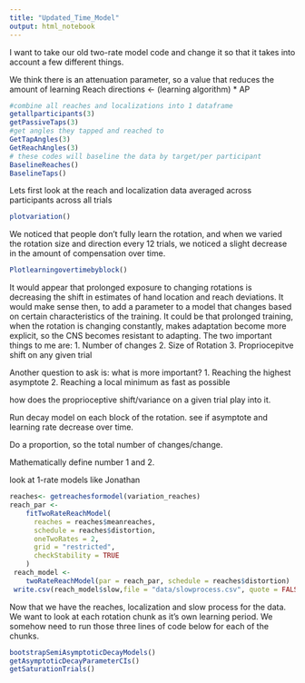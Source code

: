 ```yaml
---
title: "Updated_Time_Model"
output: html_notebook
---
```


I want to take our old two-rate model code and change it so that it takes into account a few different things.

We think there is an attenuation parameter, so a value that reduces the amount of learning
     Reach directions <- (learning algorithm) * AP



```r
#combine all reaches and localizations into 1 dataframe
getallparticipants(3)
getPassiveTaps(3)
#get angles they tapped and reached to
GetTapAngles(3)
GetReachAngles(3)
# these codes will baseline the data by target/per participant
BaselineReaches()
BaselineTaps()
```
Lets first look at the reach and localization data averaged across participants across all trials

```r
plotvariation()
```


We noticed that people don't fully learn the rotation, and when we varied the rotation size and direction every 12 trials, we noticed a slight decrease in the amount of compensation over time. 

```r
Plotlearningovertimebyblock()

```

It would appear that prolonged exposure to changing rotations is decreasing the shift in estimates of hand location and reach deviations.  It would make sense then, to add a parameter to a model that changes based on certain characteristics of the training. It could be that prolonged training, when the rotation is changing constantly, makes adaptation become more explicit, so the CNS becomes resistant to adapting. The two important things to me are:
1. Number of changes
2. Size of Rotation
3. Propriocepitve shift on any given trial

Another question to ask is: what is more important?
1. Reaching the highest asymptote 
2. Reaching a local minimum as fast as possible


how does the proprioceptive shift/variance on a given trial play into it. 

Run decay model on each block of the rotation. see if asymptote and learning rate decrease over time. 

Do a proportion, so the total number of changes/change.  

Mathematically define number 1 and 2. 

look at 1-rate models like Jonathan


```r
reaches<- getreachesformodel(variation_reaches)
reach_par <-
    fitTwoRateReachModel(
      reaches = reaches$meanreaches,
      schedule = reaches$distortion,
      oneTwoRates = 2,
      grid = "restricted",
      checkStability = TRUE
    )
 reach_model <-
    twoRateReachModel(par = reach_par, schedule = reaches$distortion)
 write.csv(reach_model$slow,file = "data/slowprocess.csv", quote = FALSE, row.names = FALSE)
```
 
 Now that we have the reaches, localization and slow process for the data.  We want to look at each rotation chunk as it's own learning period.  We somehow need to run those three lines of code below for each of the chunks. 
 
 
 
 
 
```r
bootstrapSemiAsymptoticDecayModels()
getAsymptoticDecayParameterCIs()
getSaturationTrials()
```
